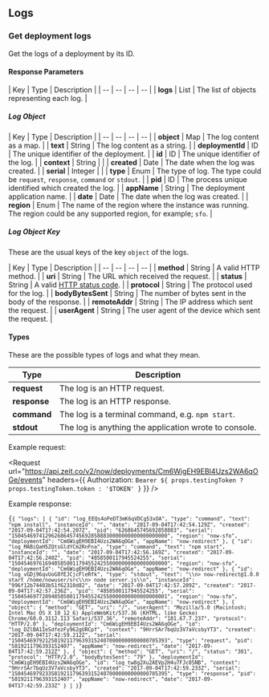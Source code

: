 
## Logs

### Get deployment logs

<Endpoint method="GET" url="/v2/now/deployments/:id/events" />

Get the logs of a deployment by its ID.

#### Response Parameters

<!-- prettier-ignore -->
| Key | <HelpLink href="#api-basics/types" hasIcon>Type</HelpLink> | Description |
| -- | -- | -- | -- |
| **logs** | <HelpLink href="#api-basics/types">List</HelpLink> | The list of objects representing each log. |

##### Log Object

<!-- prettier-ignore -->
| Key | <HelpLink href="#api-basics/types" hasIcon>Type</HelpLink> | Description |
| -- | -- | -- | -- |
| **object** | <HelpLink href="#api-basics/types">Map</HelpLink> | The log content as a map. |
| **text** | <HelpLink href="#api-basics/types">String</HelpLink> | The log content as a string. |
| **deploymentId** | <HelpLink href="#api-basics/types">ID</HelpLink> | The unique identifier of the deployment. |
| **id** | <HelpLink href="#api-basics/types">ID</HelpLink> | The unique identifier of the log. |
| **context** | <HelpLink href="#api-basics/types">String</HelpLink> | |
| **created** | <HelpLink href="#api-basics/types">Date</HelpLink> | The date when the log was created. |
| **serial** | <HelpLink href="#api-basics/types">Integer</HelpLink> | |
| **type** | <HelpLink href="#api-basics/types">Enum</HelpLink> | The type of log. The type could be `request`, `response`, `command` or `stdout`. |
| **pid** | <HelpLink href="#api-basics/types">ID</HelpLink> | The process unique identified which created the log. |
| **appName** | <HelpLink href="#api-basics/types">String</HelpLink> | The deployment application name. |
| **date** | <HelpLink href="#api-basics/types">Date</HelpLink> | The date when the log was created. |
| **region** | <HelpLink href="#api-basics/types">Enum</HelpLink> | The name of the region where the instance was running. The region could be any supported region, for example; `sfo`. |

##### Log Object Key

These are the usual keys of the key `object` of the logs.

<!-- prettier-ignore -->
| Key | <HelpLink href="#api-basics/types" hasIcon>Type</HelpLink> | Description |
| -- | -- | -- | -- |
| **method** | <HelpLink href="#api-basics/types">String</HelpLink> | A valid HTTP method. |
| **uri** | <HelpLink href="#api-basics/types">String</HelpLink> | The URL which received the request. |
| **status** | <HelpLink href="#api-basics/types">String</HelpLink> | A valid [HTTP status code](https://en.wikipedia.org/wiki/List_of_HTTP_status_codes). |
| **protocol** | <HelpLink href="#api-basics/types">String</HelpLink> | The protocol used for the log. |
| **bodyBytesSent** | <HelpLink href="#api-basics/types">String</HelpLink> | The number of bytes sent in the body of the response. |
| **remoteAddr** | <HelpLink href="#api-basics/types">String</HelpLink> | The IP address which sent the request. |
| **userAgent** | <HelpLink href="#api-basics/types">String</HelpLink> | The user agent of the device which sent the request. |

#### Types

These are the possible types of logs and what they mean.

| Type         | Description                                           |
| ------------ | ----------------------------------------------------- |
| **request**  | The log is an HTTP request.                           |
| **response** | The log is an HTTP response.                          |
| **command**  | The log is a terminal command, e.g. `npm start`.      |
| **stdout**   | The log is anything the application wrote to console. |

<Example>
  <span>Example request:</span>

<Request
  url="https://api.zeit.co/v2/now/deployments/Cm6WigEH9EBI4Uzs2WA6qOGe/events"
  headers={{
    Authorization: `Bearer ${
      props.testingToken ? props.testingToken.token : '$TOKEN'
    }`
  }}
/>

Example response:

<Code lang="json">{`{
  "logs": [
    {
      "id": "log_EEQs4oPeDT3mK6qVDCg53xOA",
      "type": "command",
      "text": "npm install",
      "instanceId": "",
      "date": "2017-09-04T17:42:54.129Z",
      "created": "2017-09-04T17:42:54.207Z",
      "pid": "6268645745692858883",
      "serial": "150454697412962686457456928588830000000000000000000",
      "region": "now-sfo",
      "deploymentId": "Cm6WigEH9EBI4Uzs2WA6qOGe",
      "appName": "now-redirect"
    },
    {
      "id": "log_MABiQaH5ZQtsGldYCm2RnFna",
      "type": "command",
      "text": "npm start",
      "instanceId": "",
      "date": "2017-09-04T17:42:56.169Z",
      "created": "2017-09-04T17:42:56.248Z",
      "pid": "4858500117945524255",
      "serial": "150454697616948585001179455242550000000000000000000",
      "region": "now-sfo",
      "deploymentId": "Cm6WigEH9EBI4Uzs2WA6qOGe",
      "appName": "now-redirect"
    },
    {
      "id": "log_vGDj96qvUoG8fEJCjcFleRfk",
      "type": "stdout",
      "text": "\\n> now-redirect@1.0.0 start /home/nowuser/src\\n> node server.js\\n",
      "instanceId": "996f12b74403b51f62310d82",
      "date": "2017-09-04T17:42:57.209Z",
      "created": "2017-09-04T17:42:57.236Z",
      "pid": "4858500117945524255",
      "serial": "150454697720948585001179455242550000000000000000001",
      "region": "now-sfo",
      "deploymentId": "Cm6WigEH9EBI4Uzs2WA6qOGe",
      "appName": "now-redirect"
    },
    {
      "object": {
        "method": "GET",
        "uri": "/",
        "userAgent": "Mozilla/5.0 (Macintosh; Intel Mac OS X 10_12_6) AppleWebKit/537.36 (KHTML, like Gecko) Chrome/60.0.3112.113 Safari/537.36",
        "remoteAddr": "181.67.7.237",
        "protocol": "HTTP/2.0"
      },
      "deploymentId": "Cm6WigEH9EBI4Uzs2WA6qOGe",
      "id": "log_DZlBA1IeSdfezFy962gURCpf",
      "context": "9HrrSAr7bqUz3V7aVcsbyYT3",
      "created": "2017-09-04T17:42:59.212Z",
      "serial": "150454697921258192117963931524070000000000000705393",
      "type": "request",
      "pid": "5819211796393152407",
      "appName": "now-redirect",
      "date": "2017-09-04T17:42:59.212Z"
    },
    {
      "object": {
        "method": "GET",
        "uri": "/",
        "status": "301",
        "protocol": "HTTP/2.0",
        "bodyBytesSent": "79"
      },
      "deploymentId": "Cm6WigEH9EBI4Uzs2WA6qOGe",
      "id": "log_tw8g2Xu2AEVp2H4u7FJc05NB",
      "context": "9HrrSAr7bqUz3V7aVcsbyYT3",
      "created": "2017-09-04T17:42:59.233Z",
      "serial": "150454697923358192117963931524070000000000000705395",
      "type": "response",
      "pid": "5819211796393152407",
      "appName": "now-redirect",
      "date": "2017-09-04T17:42:59.233Z"
    }
  ]
}`}</Code>
</Example>
